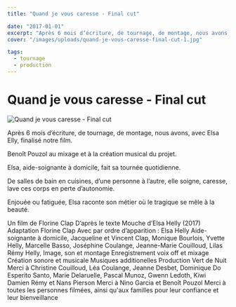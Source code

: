 ```yaml
---
title: "Quand je vous caresse - Final cut"

date: "2017-01-01"
excerpt: "Après 6 mois d’écriture, de tournage, de montage, nous avons, avec Elsa Elly, finalisé notre film. Benoît Pouzol au mixage et à la création musical du..."
cover: "/images/uploads/quand-je-vous-caresse-final-cut-1.jpg"

tags:
  - tournage
  - production
---
```


# Quand je vous caresse - Final cut

![Quand je vous caresse - Final cut](/images/uploads/quand-je-vous-caresse-final-cut-1.jpg)

Après 6 mois d’écriture, de tournage, de montage, nous avons, avec Elsa Elly, finalisé notre film.

Benoît Pouzol au mixage et à la création musical du projet.

Elsa, aide-soignante à domicile, fait sa tournée quotidienne.

De salles de bain en cuisines, d’une personne à l’autre, elle soigne, caresse, lave ces corps en perte d’autonomie.

Enjouée ou fatiguée, Elsa raconte son métier où le tragique se mêle à la beauté.

Un film de Florine Clap D’après le texte Mouche d’Elsa Helly (2017) Adaptation Florine Clap Avec par ordre d’apparition : Elsa Helly Aide-soignante à domicile, Jacqueline et Vincent Clap, Monique Bourlois, Yvette Helly, Marcelle Basso, Joséphine Coulange, Jeanne-Marie Couilloud, Lilas Rémy Helly, Image, son et montage Enregistrement voix off et mixage Création sonore et musicale Musiques additionelles Production Vert de Nuit Merci à Christine Couilloud, Léa Coulange, Jeanne Desbet, Dominique Do Esperito Santo, Marie Delaruelle, Pascal Munoz, Gwenn Ledoth, Kiwi Damien Rémy et Nans Pierson Merci à Nino Garcia et Benoît Pouzol Merci à toutes les personnes filmées, ainsi qu'aux familles pour leur confiance et leur bienveillance
